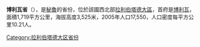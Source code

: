 '''博利瓦省'''（{{lang-es|Provincia de Bolívar}}），是[[秘魯|秘魯]]的省份，位於該國西北部[[拉利伯塔德大區|拉利伯塔德大區]]，首府是[[博利瓦|博利瓦]]，面積1,719平方公里，海拔高度3,525米，2005年人口17,550，人口密度每平方公里10.21人。

{{coord|7|21|47|S|77|50|24|W|type:adm2nd_source:itwiki|display=title}}

{{秘魯省份|state=collapsed}}
{{秘鲁行政区划小作品}}
[[Category:拉利伯塔德大区省份|Category:拉利伯塔德大区省份]]